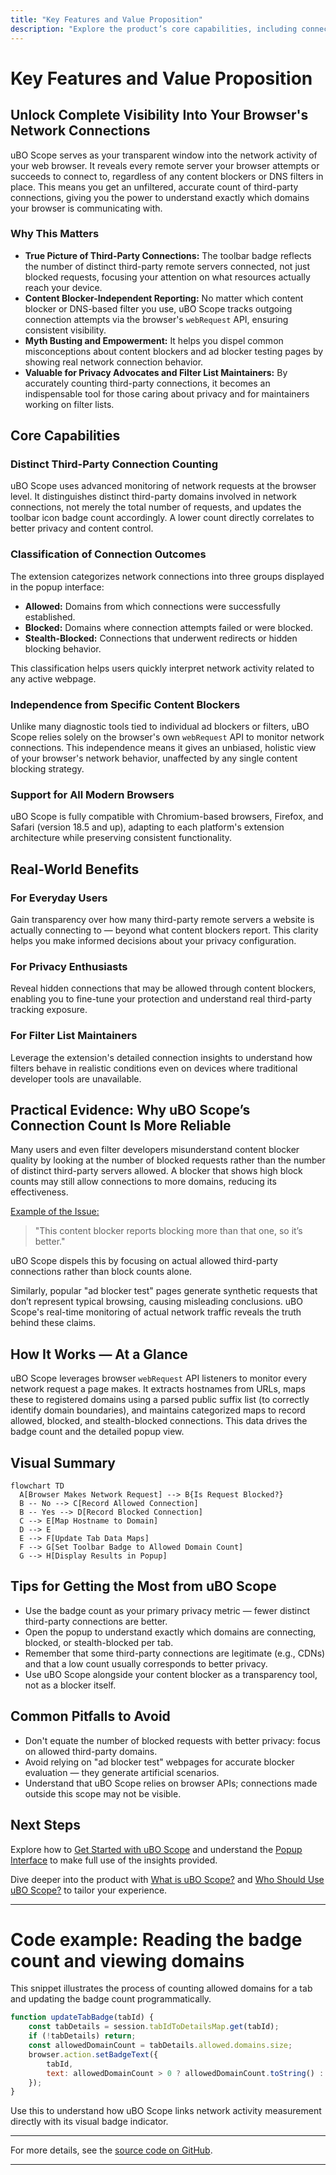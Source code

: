 ```yaml
---
title: "Key Features and Value Proposition"
description: "Explore the product’s core capabilities, including connection visibility, badge counts of third-party connections, and independence from any specific content blocker. Find insight into why this matters for everyday users, privacy enthusiasts, and filter list maintainers."
---
```


# Key Features and Value Proposition

## Unlock Complete Visibility Into Your Browser's Network Connections

uBO Scope serves as your transparent window into the network activity of your web browser. It reveals every remote server your browser attempts or succeeds to connect to, regardless of any content blockers or DNS filters in place. This means you get an unfiltered, accurate count of third-party connections, giving you the power to understand exactly which domains your browser is communicating with.

### Why This Matters

- **True Picture of Third-Party Connections:** The toolbar badge reflects the number of distinct third-party remote servers connected, not just blocked requests, focusing your attention on what resources actually reach your device.
- **Content Blocker-Independent Reporting:** No matter which content blocker or DNS-based filter you use, uBO Scope tracks outgoing connection attempts via the browser's `webRequest` API, ensuring consistent visibility.
- **Myth Busting and Empowerment:** It helps you dispel common misconceptions about content blockers and ad blocker testing pages by showing real network connection behavior.
- **Valuable for Privacy Advocates and Filter List Maintainers:** By accurately counting third-party connections, it becomes an indispensable tool for those caring about privacy and for maintainers working on filter lists.

## Core Capabilities

### Distinct Third-Party Connection Counting

uBO Scope uses advanced monitoring of network requests at the browser level. It distinguishes distinct third-party domains involved in network connections, not merely the total number of requests, and updates the toolbar icon badge count accordingly. A lower count directly correlates to better privacy and content control.

### Classification of Connection Outcomes

The extension categorizes network connections into three groups displayed in the popup interface:

- **Allowed:** Domains from which connections were successfully established.
- **Blocked:** Domains where connection attempts failed or were blocked.
- **Stealth-Blocked:** Connections that underwent redirects or hidden blocking behavior.

This classification helps users quickly interpret network activity related to any active webpage.

### Independence from Specific Content Blockers

Unlike many diagnostic tools tied to individual ad blockers or filters, uBO Scope relies solely on the browser's own `webRequest` API to monitor network connections. This independence means it gives an unbiased, holistic view of your browser's network behavior, unaffected by any single content blocking strategy.

### Support for All Modern Browsers

uBO Scope is fully compatible with Chromium-based browsers, Firefox, and Safari (version 18.5 and up), adapting to each platform's extension architecture while preserving consistent functionality.

## Real-World Benefits

### For Everyday Users

Gain transparency over how many third-party remote servers a website is actually connecting to — beyond what content blockers report. This clarity helps you make informed decisions about your privacy configuration.

### For Privacy Enthusiasts

Reveal hidden connections that may be allowed through content blockers, enabling you to fine-tune your protection and understand real third-party tracking exposure.

### For Filter List Maintainers

Leverage the extension's detailed connection insights to understand how filters behave in realistic conditions even on devices where traditional developer tools are unavailable.

## Practical Evidence: Why uBO Scope’s Connection Count Is More Reliable

Many users and even filter developers misunderstand content blocker quality by looking at the number of blocked requests rather than the number of distinct third-party servers allowed. A blocker that shows high block counts may still allow connections to more domains, reducing its effectiveness.

<u>Example of the Issue:</u>

> "This content blocker reports blocking more than that one, so it’s better."

uBO Scope dispels this by focusing on actual allowed third-party connections rather than block counts alone.

Similarly, popular "ad blocker test" pages generate synthetic requests that don’t represent typical browsing, causing misleading conclusions. uBO Scope's real-time monitoring of actual network traffic reveals the truth behind these claims.

## How It Works — At a Glance

uBO Scope leverages browser `webRequest` API listeners to monitor every network request a page makes. It extracts hostnames from URLs, maps these to registered domains using a parsed public suffix list (to correctly identify domain boundaries), and maintains categorized maps to record allowed, blocked, and stealth-blocked connections. This data drives the badge count and the detailed popup view.

## Visual Summary

```mermaid
flowchart TD
  A[Browser Makes Network Request] --> B{Is Request Blocked?}
  B -- No --> C[Record Allowed Connection]
  B -- Yes --> D[Record Blocked Connection]
  C --> E[Map Hostname to Domain]
  D --> E
  E --> F[Update Tab Data Maps]
  F --> G[Set Toolbar Badge to Allowed Domain Count]
  G --> H[Display Results in Popup]
```

## Tips for Getting the Most from uBO Scope

- Use the badge count as your primary privacy metric — fewer distinct third-party connections are better.
- Open the popup to understand exactly which domains are connecting, blocked, or stealth-blocked per tab.
- Remember that some third-party connections are legitimate (e.g., CDNs) and that a low count usually corresponds to better privacy.
- Use uBO Scope alongside your content blocker as a transparency tool, not as a blocker itself.

## Common Pitfalls to Avoid

- Don't equate the number of blocked requests with better privacy: focus on allowed third-party domains.
- Avoid relying on "ad blocker test" webpages for accurate blocker evaluation — they generate artificial scenarios.
- Understand that uBO Scope relies on browser APIs; connections made outside this scope may not be visible.

## Next Steps

Explore how to [Get Started with uBO Scope](/getting-started/introduction-and-prerequisites/about-ubo-scope) and understand the [Popup Interface](/getting-started/first-use-and-validation/understanding-the-popup) to make full use of the insights provided.

Dive deeper into the product with [What is uBO Scope?](/overview/product-intro/what-is-ubo-scope) and [Who Should Use uBO Scope?](/overview/product-intro/who-should-use-ubo-scope) to tailor your experience.


---

# Code example: Reading the badge count and viewing domains

This snippet illustrates the process of counting allowed domains for a tab and updating the badge count programmatically.

```javascript
function updateTabBadge(tabId) {
    const tabDetails = session.tabIdToDetailsMap.get(tabId);
    if (!tabDetails) return;
    const allowedDomainCount = tabDetails.allowed.domains.size;
    browser.action.setBadgeText({
        tabId,
        text: allowedDomainCount > 0 ? allowedDomainCount.toString() : ''
    });
}
```

Use this to understand how uBO Scope links network activity measurement directly with its visual badge indicator.


---

For more details, see the [source code on GitHub](https://github.com/gorhill/uBO-Scope).


---